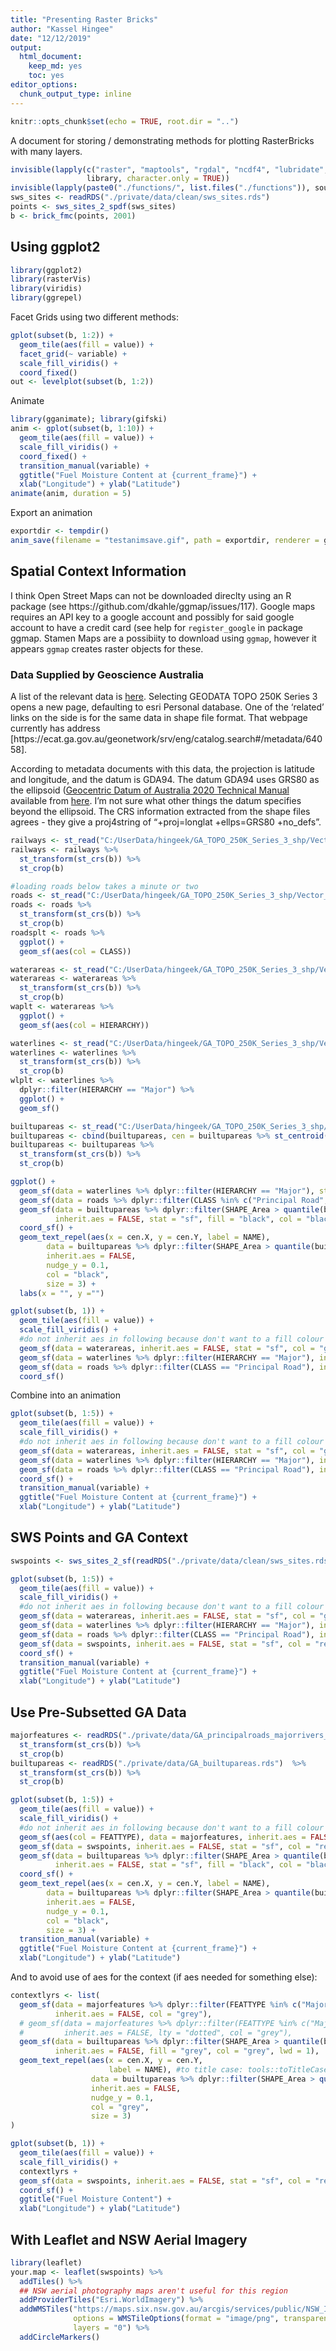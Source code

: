 ```yaml
---
title: "Presenting Raster Bricks"
author: "Kassel Hingee"
date: "12/12/2019"
output: 
  html_document: 
    keep_md: yes
    toc: yes
editor_options: 
  chunk_output_type: inline
---
```


```r
knitr::opts_chunk$set(echo = TRUE, root.dir = "..")
```

A document for storing / demonstrating methods for plotting RasterBricks with many layers.

```r
invisible(lapply(c("raster", "maptools", "rgdal", "ncdf4", "lubridate", "sf"),
                 library, character.only = TRUE))
invisible(lapply(paste0("./functions/", list.files("./functions")), source))
sws_sites <- readRDS("./private/data/clean/sws_sites.rds")
points <- sws_sites_2_spdf(sws_sites)
b <- brick_fmc(points, 2001)
```

## Using ggplot2
```r
library(ggplot2)
library(rasterVis)
library(viridis)
library(ggrepel)
```

Facet Grids using two different methods:
```r
gplot(subset(b, 1:2)) +
  geom_tile(aes(fill = value)) +
  facet_grid(~ variable) + 
  scale_fill_viridis() +
  coord_fixed()
out <- levelplot(subset(b, 1:2))
```


Animate
```r
library(gganimate); library(gifski)
anim <- gplot(subset(b, 1:10)) +
  geom_tile(aes(fill = value)) +
  scale_fill_viridis() +
  coord_fixed() +
  transition_manual(variable) +
  ggtitle("Fuel Moisture Content at {current_frame}") +
  xlab("Longitude") + ylab("Latitude")
animate(anim, duration = 5)
```

Export an animation
```r
exportdir <- tempdir()
anim_save(filename = "testanimsave.gif", path = exportdir, renderer = gifski_renderer)
```

## Spatial Context Information
I think Open Street Maps can not be downloaded direclty using an R package (see https://github.com/dkahle/ggmap/issues/117).
Google maps requires an API key to a google account and possibly for said google account to have a credit card (see help for `register_google` in package ggmap.
Stamen Maps are a possibiity to download using `ggmap`, however it appears `ggmap` creates raster objects for these.


### Data Supplied by Geoscience Australia
A list of the relevant data is [here](http://www.ga.gov.au/scientific-topics/national-location-information/topographic-maps-data/digital-topographic-data).
Selecting GEODATA TOPO 250K Series 3 opens a new page, defaulting to esri Personal database. One of the 'related' links on the side is for the same data in shape file format.
That webpage currently has address [https://ecat.ga.gov.au/geonetwork/srv/eng/catalog.search#/metadata/64058].

According to metadata documents with this data, the projection is latitude and longitude, and the datum is GDA94.
The datum GDA94 uses GRS80 as the ellipsoid ([Geocentric Datum of Australia 2020 Technical Manual](https://www.icsm.gov.au/sites/default/files/GDA2020TechnicalManualV1.1.1.pdf) available from [here](https://www.icsm.gov.au/datum/geocentric-datum-australia-1994-gda94). I'm not sure what other things the datum specifies beyond the ellipsoid.
The CRS information extracted from the shape files agrees - they give a proj4string of "+proj=longlat +ellps=GRS80 +no_defs".


```r
railways <- st_read("C:/UserData/hingeek/GA_TOPO_250K_Series_3_shp/Vector_data/Transport/railways.shp")
railways <- railways %>%
  st_transform(st_crs(b)) %>%
  st_crop(b) 

#loading roads below takes a minute or two
roads <- st_read("C:/UserData/hingeek/GA_TOPO_250K_Series_3_shp/Vector_data/Transport/roads.shp")
roads <- roads %>%
  st_transform(st_crs(b)) %>%
  st_crop(b) 
roadsplt <- roads %>%
  ggplot() + 
  geom_sf(aes(col = CLASS))

waterareas <- st_read("C:/UserData/hingeek/GA_TOPO_250K_Series_3_shp/Vector_data/Hydrography/watercourseareas.shp")
waterareas <- waterareas %>%
  st_transform(st_crs(b)) %>%
  st_crop(b) 
waplt <- waterareas %>%
  ggplot() + 
  geom_sf(aes(col = HIERARCHY))

waterlines <- st_read("C:/UserData/hingeek/GA_TOPO_250K_Series_3_shp/Vector_data/Hydrography/watercourselines.shp")
waterlines <- waterlines %>%
  st_transform(st_crs(b)) %>%
  st_crop(b) 
wlplt <- waterlines %>%
  dplyr::filter(HIERARCHY == "Major") %>%
  ggplot() + 
  geom_sf()

builtupareas <- st_read("C:/UserData/hingeek/GA_TOPO_250K_Series_3_shp/Vector_data/Habitation/builtupareas.shp")
builtupareas <- cbind(builtupareas, cen = builtupareas %>% st_centroid() %>% st_coordinates)
builtupareas <- builtupareas %>%
  st_transform(st_crs(b)) %>%
  st_crop(b) 
```

```r
ggplot() +
  geom_sf(data = waterlines %>% dplyr::filter(HIERARCHY == "Major"), stat = "sf", col = "green") + 
  geom_sf(data = roads %>% dplyr::filter(CLASS %in% c("Principal Road", "Dual Carriageway")), inherit.aes = FALSE, stat = "sf", col = "red", lwd = 1) + 
  geom_sf(data = builtupareas %>% dplyr::filter(SHAPE_Area > quantile(builtupareas$SHAPE_Area, 0.8)),
          inherit.aes = FALSE, stat = "sf", fill = "black", col = "black", lwd = 1) +
  coord_sf() +
  geom_text_repel(aes(x = cen.X, y = cen.Y, label = NAME),
        data = builtupareas %>% dplyr::filter(SHAPE_Area > quantile(builtupareas$SHAPE_Area, 0.8)),
        inherit.aes = FALSE, 
        nudge_y = 0.1,
        col = "black",
        size = 3) +
  labs(x = "", y ="")
```


```r
gplot(subset(b, 1)) +
  geom_tile(aes(fill = value)) +
  scale_fill_viridis() +
  #do not inherit aes in following because don't want to a fill colour given by value
  geom_sf(data = waterareas, inherit.aes = FALSE, stat = "sf", col = "green") + 
  geom_sf(data = waterlines %>% dplyr::filter(HIERARCHY == "Major"), inherit.aes = FALSE, stat = "sf", col = "green") + 
  geom_sf(data = roads %>% dplyr::filter(CLASS == "Principal Road"), inherit.aes = FALSE, stat = "sf", col = "black", lwd = 1) + 
  coord_sf()
```

Combine into an animation
```r
gplot(subset(b, 1:5)) +
  geom_tile(aes(fill = value)) +
  scale_fill_viridis() +
  #do not inherit aes in following because don't want to a fill colour given by value
  geom_sf(data = waterareas, inherit.aes = FALSE, stat = "sf", col = "green") + 
  geom_sf(data = waterlines %>% dplyr::filter(HIERARCHY == "Major"), inherit.aes = FALSE, stat = "sf", col = "green") + 
  geom_sf(data = roads %>% dplyr::filter(CLASS == "Principal Road"), inherit.aes = FALSE, stat = "sf", col = "black", lwd = 1) + 
  coord_sf() +
  transition_manual(variable) +
  ggtitle("Fuel Moisture Content at {current_frame}") +
  xlab("Longitude") + ylab("Latitude")
```


## SWS Points and GA Context
```r
swspoints <- sws_sites_2_sf(readRDS("./private/data/clean/sws_sites.rds"))
```

```r
gplot(subset(b, 1:5)) +
  geom_tile(aes(fill = value)) +
  scale_fill_viridis() +
  #do not inherit aes in following because don't want to a fill colour given by value
  geom_sf(data = waterareas, inherit.aes = FALSE, stat = "sf", col = "green") + 
  geom_sf(data = waterlines %>% dplyr::filter(HIERARCHY == "Major"), inherit.aes = FALSE, stat = "sf", col = "green") + 
  geom_sf(data = roads %>% dplyr::filter(CLASS == "Principal Road"), inherit.aes = FALSE, stat = "sf", col = "black", lwd = 1) + 
  geom_sf(data = swspoints, inherit.aes = FALSE, stat = "sf", col = "red") + 
  coord_sf() +
  transition_manual(variable) +
  ggtitle("Fuel Moisture Content at {current_frame}") +
  xlab("Longitude") + ylab("Latitude")
```


## Use Pre-Subsetted GA Data
```r
majorfeatures <- readRDS("./private/data/GA_principalroads_majorrivers_railsways.rds")  %>% 
  st_transform(st_crs(b)) %>%
  st_crop(b)
builtupareas <- readRDS("./private/data/GA_builtupareas.rds")  %>% 
  st_transform(st_crs(b)) %>%
  st_crop(b)

gplot(subset(b, 1:5)) +
  geom_tile(aes(fill = value)) +
  scale_fill_viridis() +
  #do not inherit aes in following because don't want to a fill colour given by value
  geom_sf(aes(col = FEATTYPE), data = majorfeatures, inherit.aes = FALSE, stat = "sf") +
  geom_sf(data = swspoints, inherit.aes = FALSE, stat = "sf", col = "red") + 
  geom_sf(data = builtupareas %>% dplyr::filter(SHAPE_Area > quantile(builtupareas$SHAPE_Area, 0.8)),
          inherit.aes = FALSE, stat = "sf", fill = "black", col = "black", lwd = 1) +
  coord_sf() +
  geom_text_repel(aes(x = cen.X, y = cen.Y, label = NAME),
        data = builtupareas %>% dplyr::filter(SHAPE_Area > quantile(builtupareas$SHAPE_Area, 0.8)),
        inherit.aes = FALSE, 
        nudge_y = 0.1,
        col = "black",
        size = 3) +
  transition_manual(variable) +
  ggtitle("Fuel Moisture Content at {current_frame}") +
  xlab("Longitude") + ylab("Latitude")
```

And to avoid use of aes for the context (if aes needed for something else):
```r
contextlyrs <- list(
  geom_sf(data = majorfeatures %>% dplyr::filter(FEATTYPE %in% c("Major Road")),
          inherit.aes = FALSE, col = "grey"), 
  # geom_sf(data = majorfeatures %>% dplyr::filter(FEATTYPE %in% c("Major Watercourse")),
  #         inherit.aes = FALSE, lty = "dotted", col = "grey"),
  geom_sf(data = builtupareas %>% dplyr::filter(SHAPE_Area > quantile(builtupareas$SHAPE_Area, 0.8)),
          inherit.aes = FALSE, fill = "grey", col = "grey", lwd = 1),
  geom_text_repel(aes(x = cen.X, y = cen.Y,
                      label = NAME), #to title case: tools::toTitleCase(tolower(as.character(NAME)))),
                  data = builtupareas %>% dplyr::filter(SHAPE_Area > quantile(builtupareas$SHAPE_Area, 0.8)),
                  inherit.aes = FALSE,
                  nudge_y = 0.1,
                  col = "grey",
                  size = 3)
)

gplot(subset(b, 1)) +
  geom_tile(aes(fill = value)) +
  scale_fill_viridis() +
  contextlyrs +
  geom_sf(data = swspoints, inherit.aes = FALSE, stat = "sf", col = "red") + 
  coord_sf() +
  ggtitle("Fuel Moisture Content") +
  xlab("Longitude") + ylab("Latitude")
```


## With Leaflet and NSW Aerial Imagery
```r
library(leaflet)
your.map <- leaflet(swspoints) %>% 
  addTiles() %>%
  ## NSW aerial photography maps aren't useful for this region
  addProviderTiles("Esri.WorldImagery") %>%
  addWMSTiles("https://maps.six.nsw.gov.au/arcgis/services/public/NSW_Imagery/MapServer/WMSServer",
              options = WMSTileOptions(format = "image/png", transparent = F),
              layers = "0") %>%
  addCircleMarkers()
```